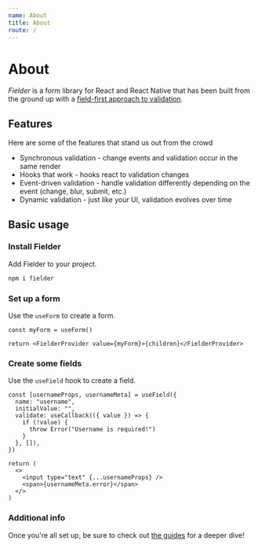 ```yaml
---
name: About
title: About
route: /
---
```


# About

_Fielder_ is a form library for React and React Native that has been built from the ground up with a [field-first approach to validation](https://dev.to/andyrichardsonn/why-we-need-another-form-library-fielder-4eah).

## Features

Here are some of the features that stand us out from the crowd

- Synchronous validation - change events and validation occur in the same render
- Hooks that work - hooks react to validation changes
- Event-driven validation - handle validation differently depending on the event (change, blur, submit, etc.)
- Dynamic validation - just like your UI, validation evolves over time

## Basic usage

### Install Fielder

Add Fielder to your project.

```sh
npm i fielder
```

### Set up a form

Use the `useForm` to create a form.

```tsx
const myForm = useForm()

return <FielderProvider value={myForm}>{children}</FielderProvider>
```

### Create some fields

Use the `useField` hook to create a field.

```tsx
const [usernameProps, usernameMeta] = useField({
  name: "username",
  initialValue: "",
  validate: useCallback(({ value }) => {
    if (!value) {
      throw Error("Username is required!")
    }
  }, []),
})

return (
  <>
    <input type="text" {...usernameProps} />
    <span>{usernameMeta.error}</span>
  </>
)
```

### Additional info

Once you're all set up, be sure to check out [the guides](http://fielder.andyrichardson.dev/guides/getting-started) for a deeper dive!
